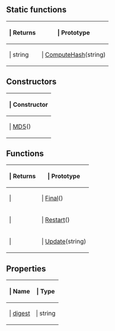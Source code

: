 ==Static functions==

{{Lua/Table_Prefix}}
{| {{Lua/Table_Header}}
!{{Lua/Column_Style/Returns_List}} | Returns
!{{Lua/Column_Style/Prototype_List}} | Prototype
|-
|{{Lua/Cell_Style/Returns_List}} | string
|{{Lua/Cell_Style/Prototype_List}} | [[Lua/Shared/MD5/Static Functions/ComputeHash|ComputeHash]](string)
|} {{Lua/Table_Suffix}}
==Constructors==

{{Lua/Table_Prefix}}
{| {{Lua/Table_Header}}
!{{Lua/Column_Style/Constructor_List}} | Constructor
|-
|{{Lua/Cell_Style/Constructor_List}} | [[Lua/Shared/MD5/Constructor|MD5]]()
|} {{Lua/Table_Suffix}}
==Functions==

{{Lua/Table_Prefix}}
{| {{Lua/Table_Header}}
!{{Lua/Column_Style/Returns_List}} | Returns
!{{Lua/Column_Style/Prototype_List}} | Prototype
|-
|{{Lua/Cell_Style/Returns_List}} | 
|{{Lua/Cell_Style/Prototype_List}} | [[Lua/Shared/MD5/Functions/Final|Final]]()
|-
|{{Lua/Cell_Style/Returns_List}} | 
|{{Lua/Cell_Style/Prototype_List}} | [[Lua/Shared/MD5/Functions/Restart|Restart]]()
|-
|{{Lua/Cell_Style/Returns_List}} | 
|{{Lua/Cell_Style/Prototype_List}} | [[Lua/Shared/MD5/Functions/Update|Update]](string)
|} {{Lua/Table_Suffix}}
==Properties==

{{Lua/Table_Prefix}}
{| {{Lua/Table_Header}}
!{{Lua/Column_Style/Property_List_Name}} | Name
!{{Lua/Column_Style/Property_List_Type}} | Type
|-
|{{Lua/Cell_Style/Property_List_Name}} | [[Lua/Shared/MD5/Properties/digest|digest]]
|{{Lua/Cell_Style/Property_List_Type}} | string
|} {{Lua/Table_Suffix}}